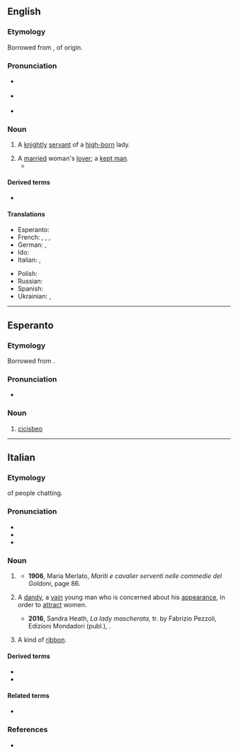 ==English==

===Etymology===
Borrowed from {{bor|en|it|cicisbeo}}, of {{onomatopoeic|en|nocap=1}} origin.

===Pronunciation===
{{wikipedia}}
* {{a|UK}} {{IPA|en|/ˌtʃɪtʃɪzˈbeɪəʊ/}}
* {{a|US}} {{IPA|en|/ˌtʃitʃəzˈbeɪoʊ/}}
* {{rhymes|en|eɪəʊ}}

===Noun===
{{en-noun|s|cicisbei}}

# {{lb|en|18th century|_|Italy}} A [[knightly]] [[servant]] of a [[high-born]] lady.
# A [[married]] woman's [[lover]]; a [[kept man]].
#* {{quote-book
|en
|year=1957
|author={{w|Lawrence Durrell}}
|title={{w|Justine (Durrell novel)|Justine}}
|passage=Of course a '''''cicisbeo''''' is a normal enough figure in Alexandrian life, but things are going to become socially very boring for you if you go out with those two so much.}}

====Derived terms====
* {{l|en|cicisbeism}}

====Translations====
{{trans-top|Italian knightly servant of a high-born lady}}
* Esperanto: {{t|eo|cicisbeo}}
* French: {{t+|fr|sigisbée|m}}, {{t+|fr|cicisbée|m}}, {{t+|fr|chevalier servant|m}}, {{t+|fr|cavalier servant|m}}
* German: {{t|de|Cicisbeo|m}}, {{t+|de|Hausfreund|m}}
* Ido: {{t+|io|cicisbeo}}
* Italian: {{t+|it|cicisbeo|m}}, {{t|it|cavalier servente|m}}
{{trans-mid}}
* Polish: {{t|pl|cicisbeo|m}}
* Russian: {{t+|ru|чичисбе́й|m}}
* Spanish: {{t|es|chichisbeo|m}}
* Ukrainian: {{t|uk|чичисбе́й|m}}, {{t|uk|чічісбе́й|m}}
{{trans-bottom}}

{{topics|en|People|Nobility}}

----

==Esperanto==

===Etymology===
Borrowed from {{bor|eo|pl|cicisbeo}}.

===Pronunciation===
* {{eo-IPA}}

===Noun===
{{eo-noun}}

# [[cicisbeo#en|cicisbeo]]

{{topics|eo|People|Nobility}}

----

==Italian==

===Etymology===
{{onomatopoeic|it}} of people chatting.

===Pronunciation===
* {{IPA|it|/t͡ʃi.t͡ʃisˈbɛ.o/|[t͡ʃit͡ʃiz̪ˈbɛːo]}}
* {{rhymes|it|ɛo}}
* {{hyphenation|it|ci|ci|sbèo}}

===Noun===
{{it-noun|m}}

# {{lb|it|historical|18th century}} {{l|en|cicisbeo}} {{gloss|knightly servant of a high-born lady}}
#* '''1906''', Maria Merlato, ''Mariti e cavalier serventi nelle commedie del Goldoni'', page 86.
#*:{{quote|it|Como abbiamo visto, Beatrice ha un '''cicisbeo'''.|As we have seen, Beatrice has a '''cicisbeo'''.}}
#: {{syn|it|cavalier servente}}
# {{lb|it|by extension}} A [[dandy]], a [[vain]] young man who is concerned about his [[appearance]], {{n-g|especially}} in order to [[attract]] women.
#* '''2016''', Sandra Heath, ''La lady mascherata'', tr. by Fabrizio Pezzoli, Edizioni Mondadori (publ.), {{ISBN|8852071407}}.
#*:{{quote|it|Subiva spesso le sgradite attentioni di '''cicisbei''' di quel tipo, e senza eccezioni li teneva a debita distanza.|She often drew the unwanted attention of that kind of '''dandies''', and without fail she kept them at a distance.}}
#: {{syn|it|bellimbusto|damerino|galletto|vagheggino|zerbinotto}}
# {{lb|it|historical|18th century|figurative}} A kind of [[ribbon]].

====Derived terms====
* {{l|it|cicisbeare}}
* {{l|it|cicisbeismo}}

====Related terms====
* {{l|it|cicisbeatura}}

===References===
* {{R:it:Trec}}

{{topics|it|Occupations}}
{{topics|it|People|Nobility}}